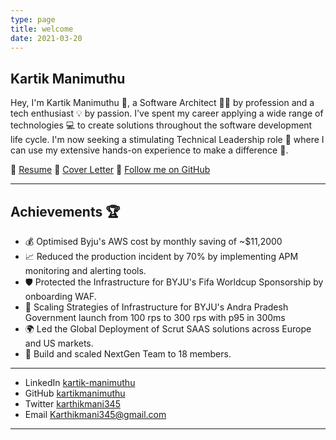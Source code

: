 ```yaml
---
type: page
title: welcome
date: 2021-03-20
---
```


## Kartik Manimuthu

Hey, I'm Kartik Manimuthu 👋, a Software Architect 👨‍💻 by profession and a tech enthusiast 💡 by passion. I've spent my career applying a wide range of technologies 💻 to create solutions throughout the software development life cycle. I'm now seeking a stimulating Technical Leadership role 🚀 where I can use my extensive hands-on experience to make a difference 🌟.

📄 [Resume](https://github.com/kartikmanimuthu)
📄 [Cover Letter](https://github.com/kartikmanimuthu)
🐙 [Follow me on GitHub](https://github.com/kartikmanimuthu)

---

## Achievements 🏆

- 💰 Optimised Byju's AWS cost by monthly saving of ~$11,2000
- 📈 Reduced the production incident by 70% by implementing APM monitoring and alerting tools.
- 🛡️ Protected the Infrastructure for BYJU's Fifa Worldcup Sponsorship by onboarding WAF.
- 🚀 Scaling Strategies of Infrastructure for BYJU's Andra Pradesh Government launch from 100 rps to 300 rps with p95 in 300ms
- 🌍 Led the Global Deployment of Scrut SAAS solutions across Europe and US markets.
- 👥 Build and scaled NextGen Team to 18 members.

---

- LinkedIn [kartik-manimuthu](https://www.linkedin.com/in/kartik-manimuthu)
- GitHub [kartikmanimuthu](https://github.com/kartikmanimuthu)
- Twitter [karthikmani345](https://twitter.com/karthikmani345)
- Email Karthikmani345@gmail.com

---
